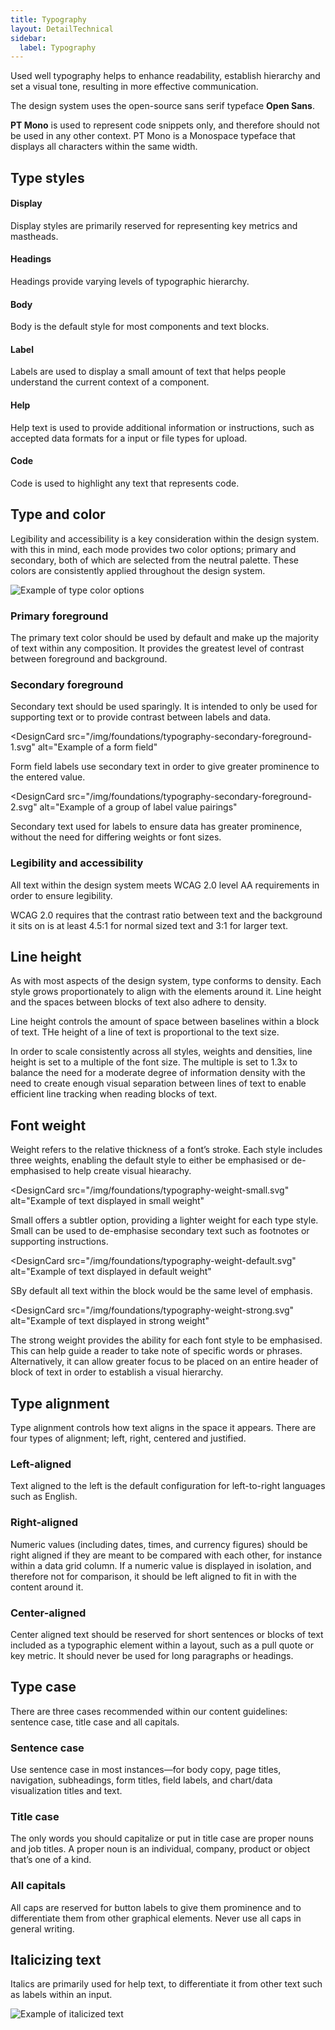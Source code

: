 ```yaml
---
title: Typography
layout: DetailTechnical
sidebar:
  label: Typography
---
```


Used well typography helps to enhance readability, establish hierarchy and set a visual tone, resulting in more effective communication.

The design system uses the open-source sans serif typeface **Open Sans**. 

**PT Mono** is used to represent code snippets only, and therefore should not be used in any other context. PT Mono is a Monospace typeface that displays all characters within the same width. 

## Type styles

#### Display
Display styles are primarily reserved for representing key metrics and mastheads. 

#### Headings
Headings provide varying levels of typographic hierarchy.

#### Body
Body is the default style for most components and text blocks.

#### Label
Labels are used to display a small amount of text that helps people understand the current context of a component.

#### Help
Help text is used to provide additional information or instructions, such as accepted data formats for a input or file types for upload. 

#### Code
Code is used to highlight any text that represents code. 

## Type and color
Legibility and accessibility is a key consideration within the design system. with this in mind, each mode provides two color options; primary and secondary, both of which are selected from the neutral palette. These colors are consistently applied throughout the design system.

<Image src="/img/foundations/typography-colors.svg" alt="Example of type color options" />

### Primary foreground
The primary text color should be used by default and make up the majority of text within any composition. It provides the greatest level of contrast between foreground and background.

### Secondary foreground
Secondary text should be used sparingly. It is intended to only be used for supporting text or to provide contrast between labels and data.

<DesignCards>

<DesignCard
      src="/img/foundations/typography-secondary-foreground-1.svg"
      alt="Example of a form field"
>

Form field labels use secondary text in order to give greater prominence to the entered value.

</DesignCard>
  
<DesignCard
      src="/img/foundations/typography-secondary-foreground-2.svg"
      alt="Example of a group of label value pairings"
>

Secondary text used for labels to ensure data has greater prominence, without the need for differing weights or font sizes.

</DesignCard>

</DesignCards>


### Legibility and accessibility
All text within the design system meets WCAG 2.0 level AA requirements in order to ensure legibility. 

WCAG 2.0 requires that the contrast ratio between text and the background it sits on is at least 4.5:1 for normal sized text and 3:1 for larger text. 

## Line height
As with most aspects of the design system, type conforms to density. Each style grows proportionately to align with the elements around it. Line height and the spaces between blocks of text also adhere to density. 

Line height controls the amount of space between baselines within a block of text. THe height of a line of text is proportional to the text size. 

In order to scale consistently across all styles, weights and densities, line height is set to a multiple of the font size. The multiple is set to 1.3x to balance the need for a moderate degree of information density with the need to create enough visual separation between lines of text to enable efficient line tracking when reading blocks of text.

## Font weight
Weight refers to the relative thickness of a font’s stroke. Each style includes three weights, enabling the default style to either be emphasised or de-emphasised to help create visual hiearachy. 

<DesignCards>

<DesignCard
      src="/img/foundations/typography-weight-small.svg"
      alt="Example of text displayed in small weight"
>

Small offers a subtler option, providing a lighter weight for each type style. Small can be used to de-emphasise secondary text such as footnotes or supporting instructions.

</DesignCard>
  
<DesignCard
       src="/img/foundations/typography-weight-default.svg"
      alt="Example of text displayed in default weight"
>

SBy default all text within the block would be the same level of emphasis.

</DesignCard>
  
<DesignCard
       src="/img/foundations/typography-weight-strong.svg"
      alt="Example of text displayed in strong weight"
>

The strong weight provides the ability for each font style to be emphasised. This can help guide a reader to take note of specific words or phrases. Alternatively, it can allow greater focus to be placed on an entire header of block of text in order to establish a visual hierarchy.

</DesignCard>

</DesignCards>

## Type alignment
Type alignment controls how text aligns in the space it appears. There are four types of alignment; left, right, centered and justified.

### Left-aligned
Text aligned to the left is the default configuration for left-to-right languages such as English.

### Right-aligned
Numeric values (including dates, times, and currency figures) should be right aligned if they are meant to be compared with each other, for instance within a data grid column. If a numeric value is displayed in isolation, and therefore not for comparison, it should be left aligned to fit in with the content around it.

### Center-aligned
Center aligned text should be reserved for short sentences or blocks of text included as a typographic element within a layout, such as a pull quote or key metric. It should never be used for long paragraphs or headings.

## Type case
There are three cases recommended within our content guidelines: sentence case, title case and all capitals.

### Sentence case
Use sentence case in most instances—for body copy, page titles, navigation, subheadings, form titles, field labels, and chart/data visualization titles and text.

### Title case
The only words you should capitalize or put in title case are proper nouns and job titles. A proper noun is an individual, company, product or object that’s one of a kind.

### All capitals
All caps are reserved for button labels to give them prominence and to differentiate them from other graphical elements. Never use all caps in general writing. 

## Italicizing text
Italics are primarily used for help text, to differentiate it from other text such as labels within an input. 

<Image src="/img/foundations/typography-italics.svg" alt="Example of italicized text" />

